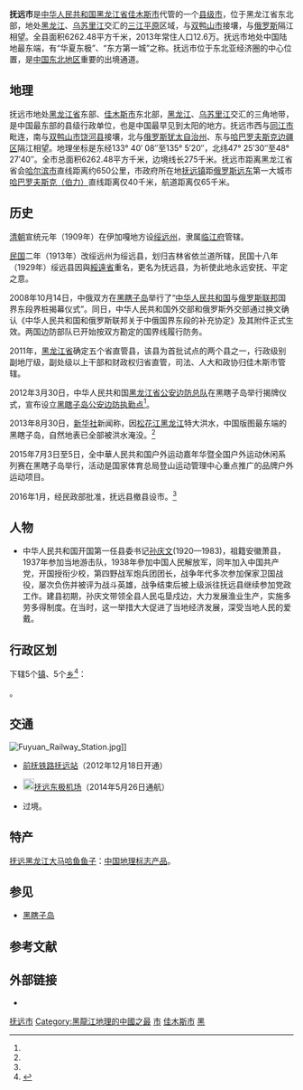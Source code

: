 {{Infobox China County
| county = 抚远市
| usedname = 绥远县
| nameorigin = 
| Photo = Hancongguo Town - Hancongguo Town - P1040674.JPG
| Photoname = 抚远市寒葱沟镇
| map =
| map_caption = 
| Pinyin =  Fúyuǎn Xiàn
| Belong = [[黑龙江省|黑龙江省]][[佳木斯市|佳木斯市]]
| Types = [[县级市|县级市]]
| admincode =  230883
| founded = 1929年
| seat = 抚远镇
| officerTitle = 
| officer = 
| officerTitle2 = 
| officer2 = 
| division = 6
| town = 
| township = 
| subdistrict = 6
| dialect = 
| post code = 156500
| phone code = 454
| coordinate = 
| area = 6262.48平方千米
| area land = 
| area water = 
| census yr = 
| pop = 12.6万人（2013年）
| density =  
| GDP = 
| GDP_as_of = 
| GDPPC = 
| carlicense = 黑D
| web = www.hljfy.gov.cn
| web_title = 抚远市政府网
}}

'''抚远市'''是[[中华人民共和国|中华人民共和国]][[黑龙江省|黑龙江省]][[佳木斯市|佳木斯市]]代管的一个[[县级市|县级市]]，位于黑龙江省东北部，地处[[黑龙江|黑龙江]]、[[乌苏里江|乌苏里江]]交汇的[[三江平原|三江平原]]区域，与[[双鸭山市|双鸭山市]]接壤，与[[俄罗斯|俄罗斯]]隔江相望。全县面积6262.48平方千米，2013年常住人口12.6万。抚远市地处中国陆地最东端，有“华夏东极”、“东方第一城”之称。抚远市位于东北亚经济圈的中心位置，是[[中国东北地区|中国东北地区]]重要的出境通道。

== 地理 ==
抚远市地处[[黑龙江省|黑龙江省]]东部、[[佳木斯市|佳木斯市]]东北部，[[黑龙江|黑龙江]]、[[乌苏里江|乌苏里江]]交汇的三角地带，是中国最东部的县级行政单位，也是中国最早见到太阳的地方。抚远市西与[[同江市|同江市]]毗连，南与[[双鸭山市|双鸭山市]][[饶河县|饶河县]]接壤，北与[[俄罗斯|俄罗斯]][[犹太自治州|犹太自治州]]、东与[[哈巴罗夫斯克边疆区|哈巴罗夫斯克边疆区]]隔江相望。地理坐标是东经133° 40′ 08″至135° 5′20″，北纬47° 25′30″至48° 27′40″。全市总面积6262.48平方千米，边境线长275千米。抚远市距离黑龙江省省会[[哈尔滨市|哈尔滨市]]直线距离约650公里，市政府所在地[[抚远镇|抚远镇]]距[[俄罗斯远东地区|俄罗斯远东]]第一大城市[[伯力|哈巴罗夫斯克（伯力）]]直线距离仅40千米，航道距离仅65千米。

{{Weather box|width=auto
|metric first=y
|single line=y 
|location =  抚远(1981−2010)
|Jan high C = -15.8
|Feb high C = -10.4
|Mar high C = -1.5
|Apr high C = 10.0
|May high C = 18.2
|Jun high C = 23.4
|Jul high C = 26.3
|Aug high C = 24.4
|Sep high C = 18.8
|Oct high C = 9.8
|Nov high C = -3.2
|Dec high C = -13.4
|year high C = 

|Jan mean C =  -19.6
|Feb mean C =  -14.7
|Mar mean C =  -5.8
|Apr mean C = 5.3
|May mean C = 13.1
|Jun mean C = 18.8
|Jul mean C = 22.0
|Aug mean C = 20.6
|Sep mean C = 14.5
|Oct mean C = 5.5
|Nov mean C = -7.0
|Dec mean C = -16.9
|year mean C =  
|Jan low C =-23.5
|Feb low C = -19.5
|Mar low C =-10.8
|Apr low C = 0.7
|May low C = 8.1
|Jun low C = 14.2
|Jul low C = 18.0
|Aug low C = 17.0
|Sep low C = 10.4
|Oct low C = 1.5
|Nov low C = -10.4
|Dec low C = -20.2
|year low C =  

|Jan record high C = -0.7
|Feb record high C = 4.5
|Mar record high C = 16.6
|Apr record high C = 26.1
|May record high C = 31.8
|Jun record high C = 33.5
|Jul record high C = 36.6
|Aug record high C = 35.5
|Sep record high C = 29.3
|Oct record high C = 24.9
|Nov record high C = 13.3
|Dec record high C = 1.2

|Jan record low C = -37.0
|Feb record low C = -33.9
|Mar record low C = -29.0
|Apr record low C = -11.
|May record low C = -1.5
|Jun record low C = 5.4
|Jul record low C = 9.6
|Aug record low C =    9.8
|Sep record low C = -1.0
|Oct record low C = -11.6
|Nov record low C = -27.5
|Dec record low C = -33.5
|precipitation colour = green
|Jan precipitation mm =  9.3
|Feb precipitation mm =  7.6
|Mar precipitation mm = 17.8
|Apr precipitation mm =  36.5
|May precipitation mm = 51.9
|Jun precipitation mm =  68.4
|Jul precipitation mm = 121.1
|Aug precipitation mm = 156.1
|Sep precipitation mm =  72.6
|Oct precipitation mm =  40.5
|Nov precipitation mm =  19.3
|Dec precipitation mm =10.4
|source 1 = 中国气象数据网<ref name = Cityintro>{{cite web| url = https://data.cma.cn/data/weatherBk.html| script-title = zh: 抚远- 气象数据 -中国气象数据网| publisher = Weather China| language = zh-cn| access-date = 2012-06-17| archive-date = 2021-02-19| archive-url = https://web.archive.org/web/20210219231518/http://data.cma.cn/data/weatherBk.html| dead-url = no}}</ref>
}}

==历史==
[[清朝|清朝]]宣统元年（1909年）在伊加嘎地方设[[绥远州|绥远州]]，隶属[[临江府|临江府]]管辖。

[[中華民國|民国]]二年（1913年）改绥远州为绥远县，划归吉林省依兰道所辖，民国十八年（1929年）绥远县因與[[綏遠省_(中華民國)|綏遠省]]重名，更名为抚远县，为祈使此地永远安抚、平定之意。

2008年10月14日，中俄双方在[[黑瞎子岛|黑瞎子岛]]举行了“[[中华人民共和国|中华人民共和国]]与[[俄罗斯联邦|俄罗斯联邦]]国界东段界桩揭幕仪式”。同日，中华人民共和国外交部和俄罗斯外交部通过换文确认《中华人民共和国和俄罗斯联邦关于中俄国界东段的补充协定》及其附件正式生效。两国边防部队已开始按双方勘定的国界线履行防务。

2011年，[[黑龙江省|黑龙江省]]确定五个省直管县，该县为首批试点的两个县之一，行政级别副地厅级，副处级以上干部和财政权归省直管，司法、人大和政协归佳木斯市管辖。

2012年3月30日，中华人民共和国[[黑龙江省公安边防总队|黑龙江省公安边防总队]]在黑瞎子岛举行揭牌仪式，宣布设立[[黑瞎子岛公安边防执勤点|黑瞎子岛公安边防执勤点]]<ref name=公安边防/>。

2013年8月30日，[[新华社|新华社]]新闻称，因[[松花江|松花江]][[黑龙江|黑龙江]]特大洪水，中国版图最东端的黑瞎子岛，自然地表已全部被洪水淹没。<ref name=被水淹没/>

2015年7月3日至5日，全中華人民共和国户外运动嘉年华暨全国户外运动休闲系列赛在黑瞎子岛举行，活动是国家体育总局登山运动管理中心重点推广的品牌户外运动项目。

2016年1月，经民政部批准，抚远县撤县设市。<ref name=撤县设市/>

==人物==
* 中华人民共和国开国第一任县委书记[[孙庆文|孙庆文]](1920—1983)，祖籍安徽萧县，1937年参加当地游击队，1938年參加中国人民解放军，同年加入中国共产党，开国授衔少校，第四野战军炮兵团团长，战争年代多次参加保家卫国战役，屡次负伤并被评为战斗英雄，战争结束后被上级派往抚远县继续参加党政工作。建县初期，孙庆文带领全县人民屯垦戍边，大力发展渔业生产，实施多劳多得制度。在当时，这一举措大大促进了当地经济发展，深受当地人民的爱戴。

== 行政区划 ==
{{PAGENAMEBASE}}下辖5个[[行政建制镇|镇]]、5个[[乡_(中华人民共和国)|乡]]<ref>{{PRC admin/ref sgc|23/08/83}}</ref>：

{{PRC admin/children|23/08/83}}。

== 交通 ==
[[File:Fuyuan_Railway_Station.jpg|thumb]]]]
* {{rint|cn|rail}}[[前抚铁路|前抚铁路]][[抚远站|抚远站]]（2012年12月18日开通）
* [[File:Airport_Sign.svg|20px]][[抚远东极机场|抚远东极机场]]（2014年5月26日通航）
* {{中国国道名|331}}过境。

==特产==
[[抚远黑龙江大马哈鱼鱼子|抚远黑龙江大马哈鱼鱼子]]：[[中国地理标志产品|中国地理标志产品]]。

== 参见 ==
*[[黑瞎子岛|黑瞎子岛]]

== 参考文献 ==
{{Wikisource|民政部关于同意黑龙江省撤销抚远县设立县级抚远市的批复}}
{{reflist|1|refs=
<ref name=公安边防>{{cite web|language=zh-cn|publisher=新华网|title=中国公安边防部队正式对黑瞎子岛实行常态化治安边境管理|url=http://news.xinhuanet.com/legal/2012-03/31/c_111727315.htm|access-date=2015-07-08|archive-date=2012-09-25|archive-url=https://web.archive.org/web/20120925065149/http://news.xinhuanet.com/legal/2012-03/31/c_111727315.htm|dead-url=no}}</ref>
<ref name=被水淹没>{{cite web|language=zh-cn|publisher=新华网|title=黑瞎子岛被洪水淹没，哨兵仍坚守“东极”|url=http://news.xinhuanet.com/mrdx/2013-09/01/c_132680967.htm|access-date=2015-07-08|archive-date=2017-04-03|archive-url=https://web.archive.org/web/20170403221950/http://news.xinhuanet.com/mrdx/2013-09/01/c_132680967.htm|dead-url=no}}</ref>
<ref name=撤县设市>{{cite web|language=zh-cn|publisher=人民网|date=2016-01-16|title=黑龙江省抚远县撤县设市|url=http://hlj.people.com.cn/n2/2016/0116/c220024-27555739.html|access-date=2016-01-16|archive-date=2020-05-19|archive-url=https://web.archive.org/web/20200519014046/http://hlj.people.com.cn/n2/2016/0116/c220024-27555739.html|dead-url=no}}</ref>
}}

== 外部链接 ==
{{commonscat|Fuyuan County, Heilongjiang}}
* {{Official website|http://www.hljfy.gov.cn/|name=抚远市人民政府门户网站}}

{{绥远县行政区划}}
{{佳木斯市行政区划}}
{{黑龙江行政区划}}
{{国家级贫困县|前}}
{{中华人民共和国陆地边境县}}

[[Category:抚远市|]]
[[Category:黑龍江地理的中國之最|Category:黑龍江地理的中國之最]]
[[Category:佳木斯区县市|市]]
[[Category:黑龙江县级市|佳木斯市]]
[[Category:原国家级贫困县|黑]]